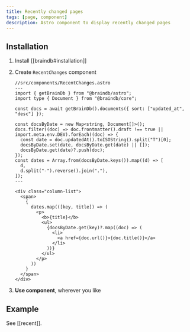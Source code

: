 ```yaml
---
title: Recently changed pages
tags: [page, component]
description: Astro component to display recently changed pages
---
```


## Installation


<Steps>

1. Install [[braindb#installation]]
2. Create `RecentChanges` component

   ```astro
   //src/components/RecentChanges.astro
   ---
   import { getBrainDb } from "@braindb/astro";
   import type { Document } from "@braindb/core";

   const docs = await getBrainDb().documents({ sort: ["updated_at", "desc"] });

   const docsByDate = new Map<string, Document[]>();
   docs.filter((doc) => doc.frontmatter().draft !== true || import.meta.env.DEV).forEach((doc) => {
     const date = doc.updatedAt().toISOString().split("T")[0];
     docsByDate.set(date, docsByDate.get(date) || []);
     docsByDate.get(date)?.push(doc);
   });
   const dates = Array.from(docsByDate.keys()).map((d) => [
     d,
     d.split("-").reverse().join("."),
   ]);
   ---

   <div class="column-list">
     <span>
       {
         dates.map(([key, title]) => (
           <p>
             <b>{title}</b>
             <ul>
               {docsByDate.get(key)?.map((doc) => (
                 <li>
                   <a href={doc.url()}>{doc.title()}</a>
                 </li>
               ))}
             </ul>
           </p>
         ))
       }
     </span>
   </div>
   ```

3. **Use component**, wherever you like

</Steps>

## Example

See [[recent]].
